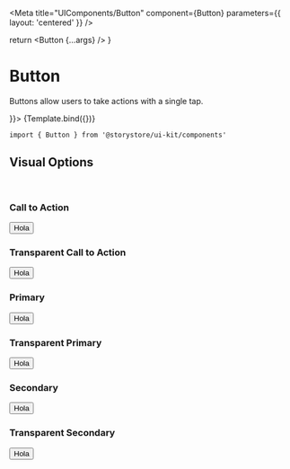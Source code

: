 

<Meta title="UIComponents/Button" component={Button} parameters={{ layout: 'centered' }} />

  return <Button {...args} />
}

# Button

Buttons allow users to take actions with a single tap.

<Canvas withSource="open">
  <Story name="Button" args={{ children: 'Button', icon: <Icon /> }}>
    {Template.bind({})}
  </Story>
</Canvas>

```
import { Button } from '@storystore/ui-kit/components'
```

<ArgsTable story="Button" />

## Visual Options

<br />

### Call to Action

<Canvas>
  <Button variant="cta">Hola</Button>
</Canvas>

### Transparent Call to Action

<Canvas>
  <Button variant="cta" transparent>
    Hola
  </Button>
</Canvas>

### Primary

<Canvas>
  <Button variant="primary">Hola</Button>
</Canvas>

### Transparent Primary

<Canvas>
  <Button variant="primary" transparent>
    Hola
  </Button>
</Canvas>

### Secondary

<Canvas>
  <Button variant="secondary">Hola</Button>
</Canvas>

### Transparent Secondary

<Canvas>
  <Button variant="secondary" transparent>
    Hola
  </Button>
</Canvas>
